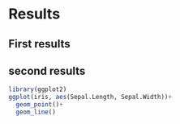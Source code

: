 # Results

## First results 
## second results 

```r
library(ggplot2)
ggplot(iris, aes(Sepal.Length, Sepal.Width))+
  geom_point()+
  geom_line()
```

